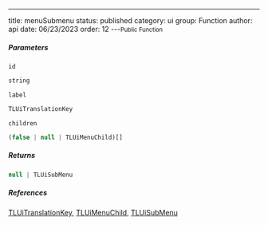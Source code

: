 ---
title: menuSubmenu
status: published
category: ui
group: Function
author: api
date: 06/23/2023
order: 12
---<Small>Public Function</Small>




##### Parameters


<ParametersTable>

<ParametersTableRow>
<ParametersTableName>

`id`

</ParametersTableName>
<ParametersTableDescription>

```ts
string
```



</ParametersTableDescription>
</ParametersTableRow>
<ParametersTableRow>
<ParametersTableName>

`label`

</ParametersTableName>
<ParametersTableDescription>

```ts
TLUiTranslationKey
```



</ParametersTableDescription>
</ParametersTableRow>
<ParametersTableRow>
<ParametersTableName>

`children`

</ParametersTableName>
<ParametersTableDescription>

```ts
(false | null | TLUiMenuChild)[]
```



</ParametersTableDescription>
</ParametersTableRow>
</ParametersTable>

##### Returns


```ts
null | TLUiSubMenu
```

##### References

[TLUiTranslationKey](/gen/ui/TLUiTranslationKey-type), [TLUiMenuChild](/gen/ui/TLUiMenuChild-type), [TLUiSubMenu](/gen/ui/TLUiSubMenu-type)

